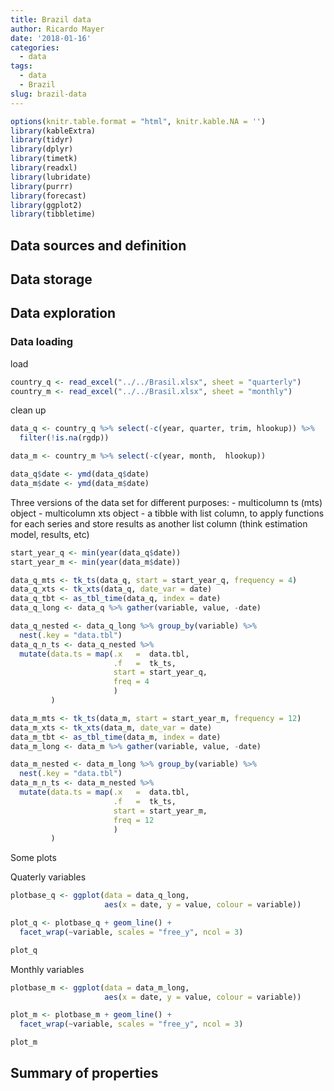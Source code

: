 ```yaml
---
title: Brazil data
author: Ricardo Mayer
date: '2018-01-16'
categories:
  - data
tags:
  - data
  - Brazil
slug: brazil-data
---
```


```r
options(knitr.table.format = "html", knitr.kable.NA = '') 
library(kableExtra)
library(tidyr)
library(dplyr)
library(timetk)
library(readxl)
library(lubridate)
library(purrr)
library(forecast)
library(ggplot2)
library(tibbletime)
```


## Data sources and definition

## Data storage 

## Data exploration

### Data loading

load
```r
country_q <- read_excel("../../Brasil.xlsx", sheet = "quarterly")
country_m <- read_excel("../../Brasil.xlsx", sheet = "monthly")
```



clean up

```r
data_q <- country_q %>% select(-c(year, quarter, trim, hlookup)) %>% 
  filter(!is.na(rgdp))

data_m <- country_m %>% select(-c(year, month,  hlookup)) 

data_q$date <- ymd(data_q$date)
data_m$date <- ymd(data_m$date)
```

Three versions of the data set for different purposes:
- multicolumn ts (mts) object 
- multicolumn xts object
- a tibble with list column, to apply functions for each series and store results as another list column (think estimation model, results, etc)

```r
start_year_q <- min(year(data_q$date))
start_year_m <- min(year(data_m$date))

data_q_mts <- tk_ts(data_q, start = start_year_q, frequency = 4)
data_q_xts <- tk_xts(data_q, date_var = date)
data_q_tbt <- as_tbl_time(data_q, index = date)
data_q_long <- data_q %>% gather(variable, value, -date)

data_q_nested <- data_q_long %>% group_by(variable) %>% 
  nest(.key = "data.tbl")
data_q_n_ts <- data_q_nested %>% 
  mutate(data.ts = map(.x   =  data.tbl,
                       .f   =  tk_ts,
                       start = start_year_q,
                       freq = 4
                       )
         )

data_m_mts <- tk_ts(data_m, start = start_year_m, frequency = 12)
data_m_xts <- tk_xts(data_m, date_var = date)
data_m_tbt <- as_tbl_time(data_m, index = date)
data_m_long <- data_m %>% gather(variable, value, -date)

data_m_nested <- data_m_long %>% group_by(variable) %>% 
  nest(.key = "data.tbl")
data_m_n_ts <- data_m_nested %>% 
  mutate(data.ts = map(.x   =  data.tbl,
                       .f   =  tk_ts,
                       start = start_year_m,
                       freq = 12
                       )
         )

```

Some plots

Quaterly variables
```r
plotbase_q <- ggplot(data = data_q_long,
                     aes(x = date, y = value, colour = variable))  

plot_q <- plotbase_q + geom_line() + 
  facet_wrap(~variable, scales = "free_y", ncol = 3) 

plot_q
```


Monthly variables
```r
plotbase_m <- ggplot(data = data_m_long,
                     aes(x = date, y = value, colour = variable))  

plot_m <- plotbase_m + geom_line() + 
  facet_wrap(~variable, scales = "free_y", ncol = 3) 

plot_m
```


## Summary of properties


